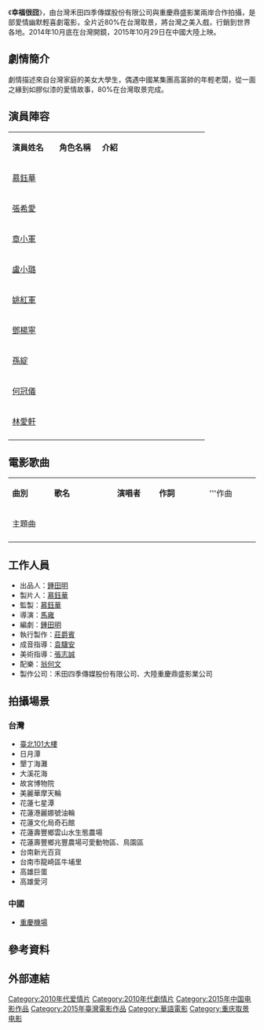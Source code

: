 {{expand|time=2014-11-11T02:13:19+00:00}}
{{Infobox Film
| name           =幸福很囧
| original_name  = ''{{lang|en|}}''
| image          = 
| image_size         =
| caption            = 
| 監製           = [[慕鈺華|慕鈺華]]
| 導演           = [[馬雍|馬雍]]
| 編劇           = [[鐘田明|鐘田明]]
| 主演           = [[章小軍|章小軍]]<br />[[張希愛|張希愛]]<br />[[姚紅軍|姚紅軍]]<br />[[盧小璐|盧小璐]]<br />[[慕鈺華|慕鈺華]]<br />[[鄧楊寧|鄧楊寧]]<br />[[孫綻|孫綻]]<br />[[林愛軒|林愛軒]]<br />[[何冠儀|何冠儀]]<br />
| 投資商         = 企業家陳永和
| 製片商         = 禾田四季傳媒股份有限公司、大陸重慶鼎盛影業公司
| 發行商         = 禾田四季傳媒股份有限公司、大陸重慶鼎盛影業公司
| 產地           = {{中國大陸電影產地}}、{{台灣電影產地}}
| 上映日期       = {{film date|2015|10|29|中國}}<br>{{film date|2015|||台灣}}
| 語言           = [[華語|華語]]
| tw_name        = 
}}

《'''幸福很囧'''》，由台灣禾田四季傳媒股份有限公司與重慶鼎盛影業兩岸合作拍攝，是部愛情幽默輕喜劇電影，全片近80%在台灣取景，將台灣之美入戲，行銷到世界各地。2014年10月底在台灣開鏡，2015年10月29日在中國大陸上映。

== 劇情簡介 ==
劇情描述來自台灣家庭的美女大學生，偶遇中國某集團高富帥的年輕老闆，從一面之緣到如膠似漆的愛情故事，80%在台灣取景完成。

== 演員陣容 ==
{|class="wikitable" width="60%"
|- style="background:#AFC7BA; color:snow" align=center
|style="width:22%"|'''演員姓名'''||style="width:20%"|'''角色名稱'''||style="width:50%"|'''介紹'''
|-
! [[慕鈺華|慕鈺華]]
! 
| 
|-
! [[張希愛|張希愛]]
!
| 
|-
! [[章小軍|章小軍]]
! 
| 
|-
! [[盧小璐|盧小璐]]
! 
| 
|-
! [[姚紅軍|姚紅軍]]
! 
| 
|-
! [[鄧楊寧|鄧楊寧]]
! 
| 
|-
! [[孫綻|孫綻]]
! 
|
|-
! [[何冠儀|何冠儀]]
! 
|
|-
! [[林愛軒|林愛軒]]
! 
| 
|-
|}

== 電影歌曲 ==
{|class="wikitable" style="text-align:center;width:80%"
|- style="width:100%; background:green; color:snow"
|style="width:10%"|'''曲別'''||style="width:15%"|'''歌名'''||style="width:10%"|'''演唱者'''||style="width:12%"|'''作詞'''||style="width:12%"|'''作曲
|-
|主題曲||  ||  ||  ||
|-
|}

== 工作人員 ==
*出品人：[[鍾田明|鍾田明]]
*製片人：[[慕鈺華|慕鈺華]]
*監製：[[慕鈺華|慕鈺華]]
*導演：[[馬雍|馬雍]]
*編劇：[[鍾田明|鍾田明]]
*執行製作：[https://www.facebook.com/ccb0831 莊爵賓]
*成音指導：[https://www.facebook.com/yuan.jj 袁驥安]
*美術指導：[https://www.facebook.com/vcdjroro 張志誠]
*配樂：[https://www.facebook.com/overmusic 翁何文]
*製作公司：禾田四季傳媒股份有限公司、大陸重慶鼎盛影業公司

== 拍攝場景 ==
=== 台灣 ===
*[[臺北101大樓|臺北101大樓]]
*日月潭
*墾丁海灘
*大溪花海
*故宮博物院
*美麗華摩天輪
*花蓮七星潭
*花蓮港麗娜號油輪
*花蓮文化局奇石館
*花蓮壽豐鄉雲山水生態農場
*花蓮壽豐鄉兆豐農場可愛動物區、鳥園區
*台南新光百貨
*台南市龍崎區牛埔里
*高雄巨蛋
*高雄愛河

=== 中國 ===
*[[重慶機場|重慶機場]]

== 參考資料 ==
{{reflist}}
== 外部連結 ==


[[Category:2010年代爱情片|Category:2010年代爱情片]]
[[Category:2010年代劇情片|Category:2010年代劇情片]]
[[Category:2015年中国电影作品|Category:2015年中国电影作品]]
[[Category:2015年臺灣電影作品|Category:2015年臺灣電影作品]]
[[Category:華語電影|Category:華語電影]]
[[Category:重庆取景电影|Category:重庆取景电影]]